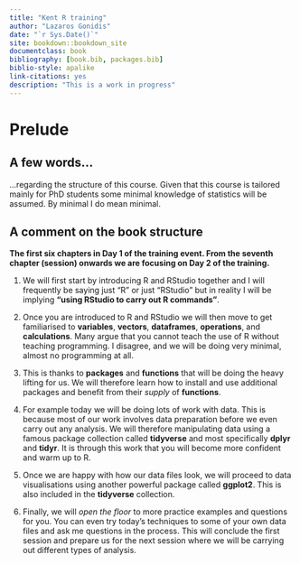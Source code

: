 ```yaml
--- 
title: "Kent R training"
author: "Lazaros Gonidis"
date: "`r Sys.Date()`"
site: bookdown::bookdown_site
documentclass: book
bibliography: [book.bib, packages.bib]
biblio-style: apalike
link-citations: yes
description: "This is a work in progress"
---
```


# Prelude

## A few words...

...regarding the structure of this course. Given that this course is tailored mainly for PhD students some minimal knowledge of statistics will be assumed. By minimal I do mean  minimal.  

## A comment on the book structure

**The first six chapters in Day 1 of the training event. From the seventh chapter (session) onwards we are focusing on Day 2 of the training.**

1. We will first start by introducing R and RStudio together and I will frequently be saying just "R" or just "RStudio" but in reality I will be implying **"using RStudio to carry out R commands"**.  

2. Once you are introduced to R and RStudio we will then move to get familiarised to **variables**, **vectors**, **dataframes**, **operations**, and **calculations**. Many argue that you cannot teach the use of R without teaching programming. I disagree, and we will be doing very minimal, almost no programming at all.  

3. This is thanks to **packages** and **functions** that will be doing the heavy lifting for us. We will therefore learn how to install and use additional packages and benefit from their *supply* of **functions**.

4. For example today we will be doing lots of work with data. This is because most of our work involves data preparation before we even carry out any analysis. We will therefore manipulating data using a famous package collection called **tidyverse** and most specifically **dplyr** and **tidyr**. It is through this work that you will become more confident and warm up to R.  

5. Once we are happy with how our data files look, we will proceed to data visualisations using another powerful package called **ggplot2**. This is also included in the **tidyverse** collection.  

6. Finally, we will *open the floor* to more practice examples and questions for you. You can even try today's techniques to some of your own data files and ask me questions in the process. This will conclude the first session and prepare us for the next session where we will be carrying out different types of analysis.
